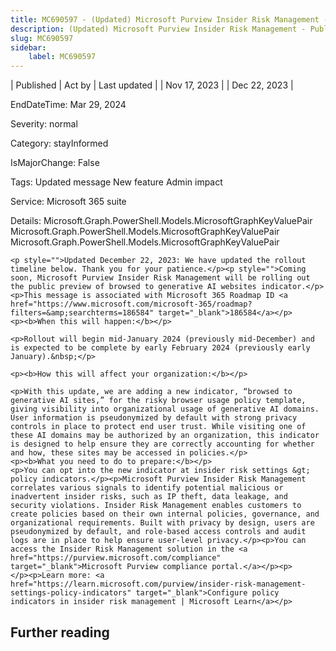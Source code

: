 ```yaml
---
title: MC690597 - (Updated) Microsoft Purview Insider Risk Management - Public preview of browsed to generative AI websites indicator
description: (Updated) Microsoft Purview Insider Risk Management - Public preview of browsed to generative AI websites indicator
slug: MC690597
sidebar:
    label: MC690597
---
```



| Published | Act by | Last updated |
| Nov 17, 2023 |  | Dec 22, 2023 |

EndDateTime: Mar 29, 2024

Severity: normal

Category: stayInformed

IsMajorChange: False

Tags: Updated message New feature Admin impact

Service: Microsoft 365 suite

Details: Microsoft.Graph.PowerShell.Models.MicrosoftGraphKeyValuePair Microsoft.Graph.PowerShell.Models.MicrosoftGraphKeyValuePair Microsoft.Graph.PowerShell.Models.MicrosoftGraphKeyValuePair

```
<p style="">Updated December 22, 2023: We have updated the rollout timeline below. Thank you for your patience.</p><p style="">Coming soon, Microsoft Purview Insider Risk Management will be rolling out the public preview of browsed to generative AI websites indicator.</p>
<p>This message is associated with Microsoft 365 Roadmap ID <a href="https://www.microsoft.com/microsoft-365/roadmap?filters=&amp;searchterms=186584" target="_blank">186584</a></p>
<p><b>When this will happen:</b></p>

<p>Rollout will begin mid-January 2024 (previously mid-December) and is expected to be complete by early February 2024 (previously early January).&nbsp;</p>

<p><b>How this will affect your organization:</b></p>

<p>With this update, we are adding a new indicator, “browsed to generative AI sites,” for the risky browser usage policy template, giving visibility into organizational usage of generative AI domains. User information is pseudonymized by default with strong privacy controls in place to protect end user trust. While visiting one of these AI domains may be authorized by an organization, this indicator is designed to help ensure they are correctly accounting for whether and how, these sites may be accessed in policies.</p>
<p><b>What you need to do to prepare:</b></p>
<p>You can opt into the new indicator at insider risk settings &gt; policy indicators.</p><p>Microsoft Purview Insider Risk Management correlates various signals to identify potential malicious or inadvertent insider risks, such as IP theft, data leakage, and security violations. Insider Risk Management enables customers to create policies based on their own internal policies, governance, and organizational requirements. Built with privacy by design, users are pseudonymized by default, and role-based access controls and audit logs are in place to help ensure user-level privacy.</p><p>You can access the Insider Risk Management solution in the <a href="https://purview.microsoft.com/compliance" target="_blank">Microsoft Purview compliance portal.</a></p><p> 
</p><p>Learn more: <a href="https://learn.microsoft.com/purview/insider-risk-management-settings-policy-indicators" target="_blank">Configure policy indicators in insider risk management | Microsoft Learn</a></p>
```

## Further reading
